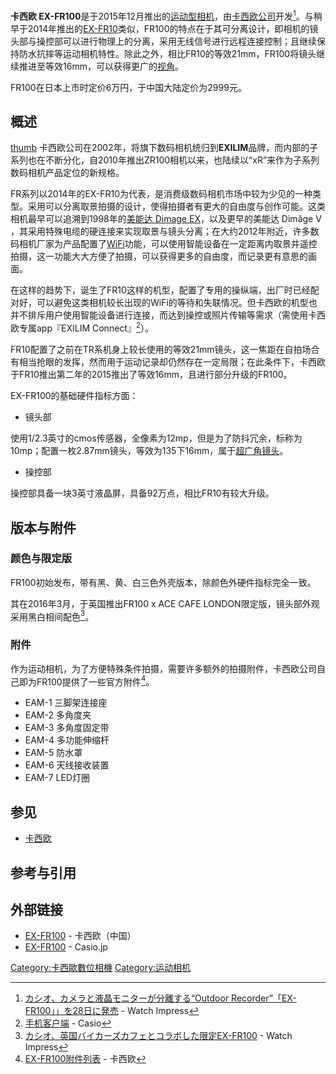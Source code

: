 {{Infobox camera
 | camera_name      = 卡西欧 EX-FR100
 | image_name       = FR100 yellow on hand.jpg
 | alt              =
 | caption          =
 | maker            = [[卡西欧|卡西欧]]
 | type             = 运动相机 可分离相机
 | sensor_type      = CMOS 传感器
 | sensor_size      = 1/2.3英寸
 | sensor_maker     =
 | picture_format   =
 | recording_medium = 
 | res              = 
 | lens_mount       =
 | vidrecord        = 
 | lens             = 固定不可换镜头，定焦，等效16mm
 | focus            =
 | exposure         = 
 | flash            =
 | frame_rate       =
 | shutter          =
 | shutter_speeds   =
 | f-numbers        = 
 | shutterRange     =
 | metering         =
 | emode            =  
 | mmode            =
 | farea            =
 | fmode            =
 | cont             =
 | viewfinder       =
 | speedRange       =
 | flbkt            =
 | fcbkt            =
 | WB               =
 | wbbkt            =
 | brightness       =
 | imsize           =
 | throwdis         =
 | prores           =
 | rearLCD          = 3英寸，92万点
 | storage          = 
 | battery          = 锂离子充电电池，内置
 | dimensions       = 镜头部：直径60.9mm x 厚33.3 mm  操控部：宽59.2mmx 高86.7mmx 厚19.4mm  合体：宽60.9mmx 高154.8mmx 厚38.7mm
 | weight           = 镜头部76g，操控部103g，合约214g
 | interface_AVout  =
 | interface_Data   =
 | body_comp-feats  =
 | made_in          =
 | footnotes        =
}}

'''卡西欧 EX-FR100'''是于2015年12月推出的[[运动相机|运动型相机]]，由[[卡西欧|卡西欧公司]]开发<ref>[http://dc.watch.impress.co.jp/docs/news/20151119_731411.html カシオ、カメラと液晶モニターが分離する“Outdoor Recorder”「EX-FR100」」を28日に発売] {{Wayback|url=http://dc.watch.impress.co.jp/docs/news/20151119_731411.html |date=20160421200448 }} - Watch Impress{{ja}}</ref>。与稍早于2014年推出的[[卡西欧_EX-FR10|EX-FR10]]类似，FR100的特点在于其可分离设计，即相机的镜头部与操控部可以进行物理上的分离，采用无线信号进行远程连接控制；且继续保持防水抗摔等运动相机特性。除此之外，相比FR10的等效21mm，FR100将镜头继续推进至等效16mm，可以获得更广的[[视角|视角]]。

FR100在日本上市时定价6万円，于中国大陆定价为2999元。

==概述==
[[file:FR100_seperated.jpg|thumb]]
卡西欧公司在2002年，将旗下数码相机统归到'''EXILIM'''品牌，而内部的子系列也在不断分化，自2010年推出ZR100相机以来，也陆续以“xR”来作为子系列数码相机产品定位的新规格。

FR系列以2014年的EX-FR10为代表，是消费级数码相机市场中较为少见的一种类型。采用可以分离取景拍摄的设计，使得拍摄者有更大的自由度与创作可能。这类相机最早可以追溯到1998年的[[美能达_Dimage_EX|美能达 Dimage EX]]，以及更早的美能达 Dimâge V ，其采用特殊电缆的硬连接来实现取景与镜头分离；在大约2012年附近，许多数码相机厂家为产品配置了[[WiFi|WiFi]]功能，可以使用智能设备在一定距离内取景并遥控拍摄，这一功能大大方便了拍摄，可以获得更多的自由度，而记录更有意思的画面。

在这样的趋势下，诞生了FR10这样的机型，配置了专用的操纵端，出厂时已经配对好，可以避免这类相机较长出现的WiFi的等待和失联情况。但卡西欧的机型也并不排斥用户使用智能设备进行连接，而达到操控或照片传输等需求（需使用卡西欧专属app『EXILIM Connect』<ref>[http://www.casio.com.cn/dc/app/ 手机客户端] {{Wayback|url=http://www.casio.com.cn/dc/app/ |date=20180902015726 }} - Casio</ref>）。

FR10配置了之前在TR系机身上较长使用的等效21mm镜头，这一焦距在自拍场合有相当抢眼的发挥，然而用于运动记录却仍然存在一定局限；在此条件下，卡西欧于FR10推出第二年的2015推出了等效16mm，且进行部分升级的FR100。

EX-FR100的基础硬件指标方面：
*镜头部
使用1/2.3英寸的cmos传感器，全像素为12mp，但是为了防抖冗余，标称为10mp；配置一枚2.87mm镜头，等效为135下16mm，属于[[超广角镜头|超广角镜头]]。
*操控部
操控部具备一块3英寸液晶屏，具备92万点，相比FR10有较大升级。

==版本与附件==

===颜色与限定版===
FR100初始发布，带有黑、黄、白三色外壳版本，除颜色外硬件指标完全一致。

其在2016年3月，于英国推出FR100 x ACE CAFE LONDON限定版，镜头部外观采用黑白相间配色<ref>[http://dc.watch.impress.co.jp/docs/news/20160328_750225.html カシオ、英国バイカーズカフェとコラボした限定EX-FR100] {{Wayback|url=http://dc.watch.impress.co.jp/docs/news/20160328_750225.html |date=20160520064125 }} - Watch Impress{{ja}}</ref>。
===附件===
作为运动相机，为了方便特殊条件拍摄，需要许多额外的拍摄附件，卡西欧公司自己即为FR100提供了一些官方附件<ref>[http://www.casio.com.cn/dc/EXILIM-LIFESTYLE/EX-FR100/option.html EX-FR100附件列表] {{Wayback|url=http://www.casio.com.cn/dc/EXILIM-LIFESTYLE/EX-FR100/option.html |date=20160416015851 }} - 卡西欧</ref>。

*EAM-1 三脚架连接座
*EAM-2 多角度夹
*EAM-3 多角度固定带
*EAM-4 多功能伸缩杆
*EAM-5 防水罩
*EAM-6 天线接收装置
*EAM-7 LED灯圈

==参见==
*[[卡西欧|卡西欧]]

==参考与引用==
{{reflist|2}}

==外部链接==
*[http://www.casio.com.cn/dc/EXILIM-LIFESTYLE/EX-FR100/index.html EX-FR100] {{Wayback|url=http://www.casio.com.cn/dc/EXILIM-LIFESTYLE/EX-FR100/index.html |date=20181031163236 }} - 卡西欧（中国）
*[http://casio.jp/dc/products/ex_fr100/ EX-FR100] {{Wayback|url=http://casio.jp/dc/products/ex_fr100/ |date=20201031051920 }} - Casio.jp{{ja}}

[[Category:卡西歐數位相機|Category:卡西歐數位相機]]
[[Category:运动相机|Category:运动相机]]